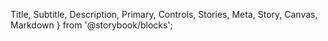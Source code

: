   Title, Subtitle, Description, Primary, Controls, Stories, Meta, Story, Canvas, Markdown
} from '@storybook/blocks';


<Meta name="Docs" of={ComponentStories} />

<Title />
<Subtitle />

## Overview
<Description />
<Primary />

## Parameters
<Controls />

## Slots

Inherits slots from [DtFormBase](?path=/docs/architecture-base-classes--docs#slots).

## Events

### `change`

**Event Detail:**
```json
{
  field: string,    // name attribute of field
  oldValue: string, // previous value before current change
  newValue: string, // updated value
}
```

## CSS Properties / Theming

Inherits custom properties from [DtFormBase](?path=/docs/architecture-base-classes--docs#slots).

| Custom Properties   | Default Value   |
|---------------------|-----------------|
| `--dt-form-text-color`  | `#000`  |
| `--dt-form-background-color`  | `#cecece` |
| `--dt-form-border-color`  | `#cacaca`   |
| `--dt-form-input-box-shadow`  | `inset 0 1px 2px hsl(0deg 0% 4% / 10%)`   |
| `--dt-form-padding`   | `0.5333333333rem`   |
| `--dt-form-transition` | `box-shadow .5s,border-color .25s ease-in-out`   |
| `--dt-form-disabled-background-color`   | `#e6e6e6`   |
| `--alert-color`   | `#cc4b37`   |
| `--text-color-inverse`|  `#fefefe`  |

## Stories
<Stories title="" />

